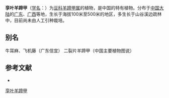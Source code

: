 {{Speciesbox
| name = 孪叶羊蹄甲
| status = 
| status_system = 
| image =
| genus = Bauhinia
| species = didyma
| authority = L. Chen
}}

'''孪叶羊蹄甲'''（[[学名|学名]]：{{lang|la|''Bauhinia didyma''}}）为[[豆科|豆科]][[羊蹄甲属|羊蹄甲属]]的植物，是中国的特有植物。分布于[[中国大陆|中国大陆]]的[[广东|广东]]、[[广西|广西]]等地，生长于海拔100米至500米的地区，多生长于山谷溪边疏林中，目前尚未由人工引种栽培。

== 别名 ==
牛耳麻、飞机藤（广东信宜） 二裂片羊蹄甲（中国主要植物图说）

== 参考文献 ==
<div class="references-small">
* {{cite web| url =http://www.bioinfo.cn/db05/KmzwSpecies.php?action=view&id=2162| title =孪叶羊蹄甲| work =《中国高等植物数据库全库》| publisher =中国科学院微生物研究所| author =昆明植物研究所| accessdate =2009-02-23| deadurl =yes| archiveurl =https://web.archive.org/web/20160305093328/http://www.bioinfo.cn/db05/KmzwSpecies.php?action=view&id=2162| archivedate =2016-03-05}}
</div>
{{Taxonbar|from=Q10945429}}

[[Category:羊蹄甲属|孪叶羊蹄甲]]


{{植物小作品}}